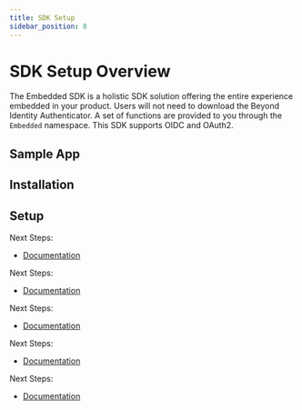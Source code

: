 ```yaml
---
title: SDK Setup
sidebar_position: 8
---
```






# SDK Setup Overview

The Embedded SDK is a holistic SDK solution offering the entire experience embedded in your product. Users will not need to download the Beyond Identity Authenticator. A set of functions are provided to you through the `Embedded` namespace. This SDK supports OIDC and OAuth2.

## Sample App

<Tabs groupId="sdks">
<TabItem value="javascript" label="JavaScript">

<SampleAppJavaScript/>

</TabItem>
<TabItem value="kotlin" label="Kotlin">

<SampleAppKotlin/>

</TabItem>
<TabItem value="swift" label="Swift">

<SampleAppSwift/>

</TabItem>
<TabItem value="reactnative" label="React Native">

<SampleAppReactNative/>

</TabItem>
<TabItem value="flutter" label="Flutter">

<SampleAppFlutter/>

</TabItem>
</Tabs>

## Installation

<Tabs groupId="sdks">
<TabItem value="javascript" label="JavaScript">

<InstallationJavaScript/>

</TabItem>
<TabItem value="kotlin" label="Kotlin">

<InstallationKotlin/>

</TabItem>
<TabItem value="swift" label="Swift">

<InstallationSwift/>

</TabItem>
<TabItem value="reactnative" label="React Native">

<InstallationReactNative/>

</TabItem>
<TabItem value="flutter" label="Flutter">

<InstallationFlutter/>

</TabItem>
</Tabs>

## Setup

<Tabs groupId="sdks">
<TabItem value="javascript" label="JavaScript">

<SetupJavaScript/>

Next Steps:
<!---
- [Bind a Passkey](./bind-passkey)
- [Authentication](./authentication)
-->
- [Documentation](https://gobeyondidentity.github.io/bi-sdk-js/)

</TabItem>
<TabItem value="kotlin" label="Kotlin">

<SetupKotlin/>

Next Steps:
<!---
- [Bind a Passkey](./bind-passkey)
- [Authentication](./authentication)
-->
- [Documentation](https://gobeyondidentity.github.io/bi-sdk-android/)

</TabItem>
<TabItem value="swift" label="Swift">

<SetupSwift/>

Next Steps:
<!---
- [Bind a Passkey](./bind-passkey)
- [Authentication](./authentication)
-->
- [Documentation](https://gobeyondidentity.github.io/bi-sdk-swift/)

</TabItem>
<TabItem value="reactnative" label="React Native">

<SetupReactNative/>

Next Steps:
<!---
- [Bind a Passkey](./bind-passkey)
- [Authentication](./authentication)
-->
- [Documentation](https://gobeyondidentity.github.io/bi-sdk-react-native/)

</TabItem>
<TabItem value="flutter" label="Flutter">

<SetupFlutter/>

Next Steps:
<!---
- [Bind a Passkey](./bind-passkey)
- [Authentication](./authentication)
-->
- [Documentation](https://gobeyondidentity.github.io/bi-sdk-flutter/)

</TabItem>
</Tabs>

